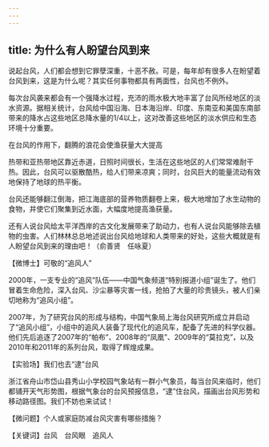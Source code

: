 ```yaml
---
---
---
```

title: 为什么有人盼望台风到来
---




说起台风，人们都会想到它罪孽深重，十恶不赦。可是，每年却有很多人在盼望着台风到来，这是为什么呢？其实任何事物都具有两面性，台风也不例外。

每次台风袭来都会有一个强降水过程，充沛的雨水极大地丰富了台风所经地区的淡水资源。据相关统计，台风给中国沿海、日本海沿岸、印度、东南亚和美国东南部带来的降水占这些地区总降水量的1/4以上，这对改善这些地区的淡水供应和生态环境十分重要。

在台风的作用下，翻腾的浪花会使渔获量大大提高



热带和亚热带地区靠近赤道，日照时间很长，生活在这些地区的人们常常难耐干热。因此，台风可以驱散酷热，给人们带来凉爽；同时，台风巨大的能量流动有效地保持了地球的热平衡。

台风还能够翻江倒海，把江海底部的营养物质翻卷上来，极大地增加了水生动物的食物，并使它们聚集到近水面，大幅度地提高渔获量。

还有人说台风给太平洋西岸的古文化发展带来了助动力，也有人说台风能够除去植物的虫害。人们林林总总地述说出台风给地球和人类带来的好处，这些大概就是有人盼望台风到来的理由吧！（俞善贤　任咏夏）





【微博士】可敬的“追风人”

2000年，一支专业的“追风”队伍——中国气象频道“特别报道小组”诞生了。他们冒着生命危险，深入台风、沙尘暴等灾害一线，抢拍了大量的珍贵镜头，被人们亲切地称为“追风小组”。

2007年，为了研究台风的形成与结构，中国气象局上海台风研究所成立并启动了“追风小组”，小组中的追风人装备了现代化的追风车，配备了先进的科学仪器。他们先后追逐了2007年的“帕布”、2008年的“凤凰”、2009年的“莫拉克”，以及2010年和2011年的系列台风，取得了辉煌成果。

【实验场】我们也去“逮”台风

浙江省舟山市岱山县秀山小学校园气象站有一群小气象员，每当台风来临时，他们都铺开天气形势图，根据气象台的台风预报信息，“逮”住台风，描画出台风形势和移动路径图。我们不妨也来试试！

【微问题】个人或家庭防减台风灾害有哪些措施？

【关键词】台风　台风眼　追风人